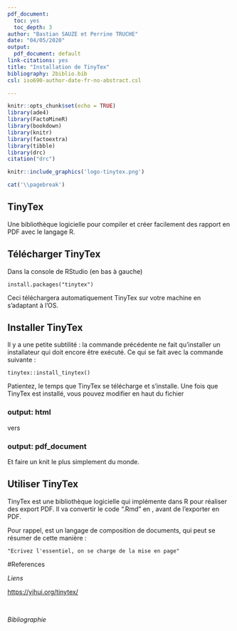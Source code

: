 ```yaml
---
pdf_document:
  toc: yes
  toc_depth: 3
author: "Bastian SAUZE et Perrine TRUCHE"
date: "04/05/2020"
output:
  pdf_document: default
link-citations: yes
title: "Installation de TinyTex"
bibliography: 2biblio.bib
csl: iso690-author-date-fr-no-abstract.csl

---
```


```r
knitr::opts_chunk$set(echo = TRUE)
library(ade4)
library(FactoMineR)
library(bookdown)
library(knitr)
library(factoextra)
library(tibble)
library(drc)
citation("drc")
```

```r
knitr::include_graphics('logo-tinytex.png')
```

```r
cat('\\pagebreak')
```

## TinyTex

Une bibliothèque logicielle pour compiler et créer facilement des rapport en PDF avec le langage R.

## Télécharger TinyTex

Dans la console de RStudio (en bas à gauche)

```
install.packages("tinytex")
```
Ceci téléchargera automatiquement TinyTex sur votre machine en s'adaptant à l'OS.

## Installer TinyTex

Il y a une petite subtilité : la commande précédente ne fait qu'installer un installateur qui doit encore être exécuté. Ce qui se fait avec la commande suivante :

```
tinytex::install_tinytex()
```

Patientez, le temps que TinyTex se télécharge et s'installe.
Une fois que TinyTex est installé, vous pouvez modifier en haut du fichier

### output: html

vers

### output: pdf_document

Et faire un knit le plus simplement du monde.

## Utiliser TinyTex

TinyTex est une bibliothèque logicielle qui implémente \LaTeX dans R pour réaliser des export PDF. Il va convertir le code ".Rmd" en \LaTeX, avant de l'exporter en PDF. 

Pour rappel, \LaTeX est un langage de composition de documents, qui peut se résumer de cette manière :

```
"Ecrivez l'essentiel, on se charge de la mise en page"
```

#References

*Liens*

<https://yihui.org/tinytex/>

&nbsp;

*Bibliographie*
